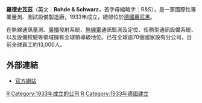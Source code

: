 {{expand|time=2010-03-27T00:51:35+00:00}}
{{Infobox company
|  name             = ROHDE & SCHWARZ
|  logo             = [[File:Rohde_&_Schwarz_Logo.svg|200px]]
|  foundation       = 1933年11月17日 
|  founder          = Lothar Rohde、Hermann Schwarz
|  location         = [[德國|德國]][[慕尼黑|慕尼黑]]
|  key_people       = Christian Leicher, CEO
|  num_employees    = 13,000 (2021年)
|  revenue          = [[歐元|€]]18.3 [[1000000000_(number)|億]] (2014年)
|  products         = 量測、測試設備
|  homepage         = [https://www.rohde-schwarz.com/ www.rohde-schwarz.com]
}}
'''羅德史瓦茲'''（英文：'''Rohde & Schwarz'''，首字母縮略字：R&S），是一家國際性專業量測、測試設備製造廠，1933年成立，總部位於[[德國|德國]][[慕尼黑|慕尼黑]]。

在無線通訊量測、[[廣播|廣播]]發射系統、[[無線電|無線電]]通訊監測及定位、任務型通訊設備系統、以及設備校驗等領域擁有全球領導級地位。已在全球逾70個國家設有分公司，目前全球員工約13,000人。

==外部連結==
*[https://www.rohde-schwarz.com/ 官方網站]

[[Category:德國製造公司|R]]
[[Category:1933年成立的公司|Category:1933年成立的公司]]
[[Category:慕尼黑公司|R]]
[[Category:1933年德國建立|Category:1933年德國建立]]